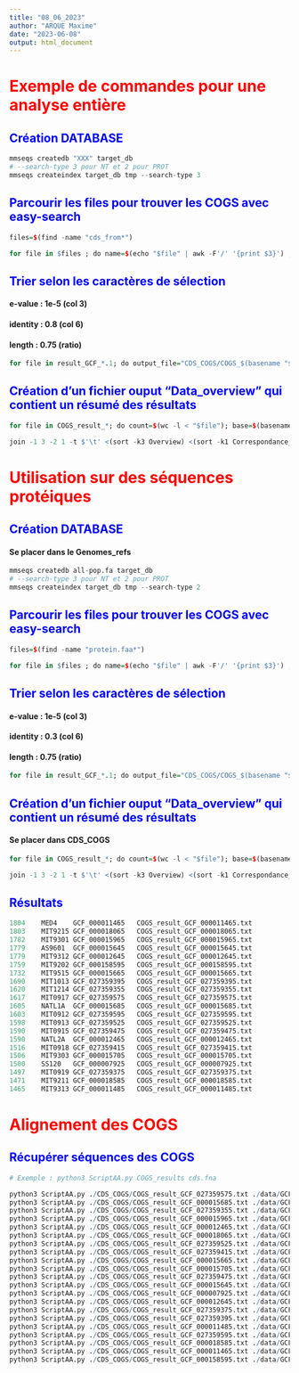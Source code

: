 ```yaml
---
title: "08_06_2023"
author: "ARQUE Maxime"
date: "2023-06-08"
output: html_document
---
```


# <span style="color:red"> Exemple de commandes pour une analyse entière </span>

## <span style="color:blue"> Création DATABASE  </span>

```r
mmseqs createdb "XXX" target_db
# --search-type 3 pour NT et 2 pour PROT
mmseqs createindex target_db tmp --search-type 3
```

## <span style="color:blue"> Parcourir les files pour trouver les COGS avec easy-search  </span>

```r
files=$(find -name "cds_from*")

for file in $files ; do name=$(echo "$file" | awk -F'/' '{print $3}') ; mmseqs easy-search "$file" target_db "result_${name}" tmp --format-output "query,target,evalue,qcov,tcov,pident,qlen,tlen,alnlen" ; done
```

## <span style="color:blue"> Trier selon les caractères de sélection  </span>

#### e-value : 1e-5 (col 3)
#### identity : 0.8 (col 6)
#### length : 0.75 (ratio)

```r
for file in result_GCF_*.1; do output_file="CDS_COGS/COGS_$(basename "$file" | cut -d'.' -f1).txt"; awk '{OFS="\t"} { if ($3<1e-5 && $6>0.8) { ratio = ($7 <= $8) ? $9/$7 : $9/$8; if (ratio > 0.75) { print $1,$2,$3,$6,ratio }}}' "$file" | cut -d "|" -f1 | sort -k1 | uniq -c | awk '{count[$2]++; if (count[$2] > maxCount[$2]) {maxCount[$2] = count[$2]; maxValue[$2] = $3}} END {for (key in maxCount) print key, maxValue[key]}' > "$output_file"; done
```

## <span style="color:blue"> Création d'un fichier ouput "Data_overview" qui contient un résumé des résultats  </span>

```r
for file in COGS_result_*; do count=$(wc -l < "$file"); base=$(basename "$file" .txt); echo -e "$count\t$file\tGCF_$(echo "$base" | awk -F '_' '{print $4}')"; done | sort -k1 -n -r > Overview

join -1 3 -2 1 -t $'\t' <(sort -k3 Overview) <(sort -k1 Correspondance_RefSeq_Strain) | sort -k2 -n -r | awk '{OFS="\t"} {print $2,$4,$1,$3}'> Data_overview
```








# <span style="color:red"> Utilisation sur des séquences protéiques </span>

## <span style="color:blue"> Création DATABASE  </span>

#### Se placer dans le Genomes_refs

```r
mmseqs createdb all-pop.fa target_db
# --search-type 3 pour NT et 2 pour PROT
mmseqs createindex target_db tmp --search-type 2
```

## <span style="color:blue"> Parcourir les files pour trouver les COGS avec easy-search  </span>

```r
files=$(find -name "protein.faa*")

for file in $files ; do name=$(echo "$file" | awk -F'/' '{print $3}') ; mmseqs easy-search "$file" target_db "result_${name}" tmp --format-output "query,target,evalue,qcov,tcov,pident,qlen,tlen,alnlen" ; done
```

## <span style="color:blue"> Trier selon les caractères de sélection  </span>

#### e-value : 1e-5 (col 3)
#### identity : **0.3** (col 6)
#### length : 0.75 (ratio)

```r
for file in result_GCF_*.1; do output_file="CDS_COGS/COGS_$(basename "$file" | cut -d'.' -f1).txt"; awk '{OFS="\t"} { if ($3<1e-5 && $6>0.3) { ratio = ($7 <= $8) ? $9/$7 : $9/$8; if (ratio > 0.75) { print $1,$2,$3,$6,ratio }}}' "$file" | cut -d "|" -f1 | sort -k1 | uniq -c | awk '{count[$2]++; if (count[$2] > maxCount[$2]) {maxCount[$2] = count[$2]; maxValue[$2] = $3}} END {for (key in maxCount) print key, maxValue[key]}' > "$output_file"; done
```

## <span style="color:blue"> Création d'un fichier ouput "Data_overview" qui contient un résumé des résultats  </span>

#### Se placer dans CDS_COGS

```r
for file in COGS_result_*; do count=$(wc -l < "$file"); base=$(basename "$file" .txt); echo -e "$count\t$file\tGCF_$(echo "$base" | awk -F '_' '{print $4}')"; done | sort -k1 -n -r > Overview

join -1 3 -2 1 -t $'\t' <(sort -k3 Overview) <(sort -k1 Correspondance_RefSeq_Strain) | sort -k2 -n -r | awk '{OFS="\t"} {print $2,$4,$1,$3}'> Data_overview
```


## <span style="color:blue"> Résultats  </span>

```r
1804	MED4	GCF_000011465	COGS_result_GCF_000011465.txt
1803	MIT9215	GCF_000018065	COGS_result_GCF_000018065.txt
1782	MIT9301	GCF_000015965	COGS_result_GCF_000015965.txt
1779	AS9601	GCF_000015645	COGS_result_GCF_000015645.txt
1779	MIT9312	GCF_000012645	COGS_result_GCF_000012645.txt
1759	MIT9202	GCF_000158595	COGS_result_GCF_000158595.txt
1732	MIT9515	GCF_000015665	COGS_result_GCF_000015665.txt
1690	MIT1013	GCF_027359395	COGS_result_GCF_027359395.txt
1620	MIT1214	GCF_027359355	COGS_result_GCF_027359355.txt
1617	MIT0917	GCF_027359575	COGS_result_GCF_027359575.txt
1605	NATL1A	GCF_000015685	COGS_result_GCF_000015685.txt
1603	MIT0912	GCF_027359595	COGS_result_GCF_027359595.txt
1598	MIT0913	GCF_027359525	COGS_result_GCF_027359525.txt
1590	MIT0915	GCF_027359475	COGS_result_GCF_027359475.txt
1590	NATL2A	GCF_000012465	COGS_result_GCF_000012465.txt
1516	MIT0918	GCF_027359415	COGS_result_GCF_027359415.txt
1506	MIT9303	GCF_000015705	COGS_result_GCF_000015705.txt
1500	SS120	GCF_000007925	COGS_result_GCF_000007925.txt
1497	MIT0919	GCF_027359375	COGS_result_GCF_027359375.txt
1471	MIT9211	GCF_000018585	COGS_result_GCF_000018585.txt
1465	MIT9313	GCF_000011485	COGS_result_GCF_000011485.txt

```

# <span style="color:red"> Alignement des COGS </span>

## <span style="color:blue"> Récupérer séquences des COGS  </span>

```r

# Exemple : python3 ScriptAA.py COGS_results cds.fna

python3 ScriptAA.py ./CDS_COGS/COGS_result_GCF_027359575.txt ./data/GCF_027359575.1/cds_from_genomic.fna > COGS_NT/GCF_027359575
python3 ScriptAA.py ./CDS_COGS/COGS_result_GCF_000015685.txt ./data/GCF_000015685.1/cds_from_genomic.fna > COGS_NT/GCF_000015685
python3 ScriptAA.py ./CDS_COGS/COGS_result_GCF_027359355.txt ./data/GCF_027359355.1/cds_from_genomic.fna > COGS_NT/GCF_027359355
python3 ScriptAA.py ./CDS_COGS/COGS_result_GCF_000015965.txt ./data/GCF_000015965.1/cds_from_genomic.fna > COGS_NT/GCF_000015965
python3 ScriptAA.py ./CDS_COGS/COGS_result_GCF_000012465.txt ./data/GCF_000012465.1/cds_from_genomic.fna > COGS_NT/GCF_000012465
python3 ScriptAA.py ./CDS_COGS/COGS_result_GCF_000018065.txt ./data/GCF_000018065.1/cds_from_genomic.fna > COGS_NT/GCF_000018065
python3 ScriptAA.py ./CDS_COGS/COGS_result_GCF_027359525.txt ./data/GCF_027359525.1/cds_from_genomic.fna > COGS_NT/GCF_027359525
python3 ScriptAA.py ./CDS_COGS/COGS_result_GCF_027359415.txt ./data/GCF_027359415.1/cds_from_genomic.fna > COGS_NT/GCF_027359415
python3 ScriptAA.py ./CDS_COGS/COGS_result_GCF_000015665.txt ./data/GCF_000015665.1/cds_from_genomic.fna > COGS_NT/GCF_000015665
python3 ScriptAA.py ./CDS_COGS/COGS_result_GCF_000015705.txt ./data/GCF_000015705.1/cds_from_genomic.fna > COGS_NT/GCF_000015705
python3 ScriptAA.py ./CDS_COGS/COGS_result_GCF_027359475.txt ./data/GCF_027359475.1/cds_from_genomic.fna > COGS_NT/GCF_027359475
python3 ScriptAA.py ./CDS_COGS/COGS_result_GCF_000015645.txt ./data/GCF_000015645.1/cds_from_genomic.fna > COGS_NT/GCF_000015645
python3 ScriptAA.py ./CDS_COGS/COGS_result_GCF_000007925.txt ./data/GCF_000007925.1/cds_from_genomic.fna > COGS_NT/GCF_000007925
python3 ScriptAA.py ./CDS_COGS/COGS_result_GCF_000012645.txt ./data/GCF_000012645.1/cds_from_genomic.fna > COGS_NT/GCF_000012645
python3 ScriptAA.py ./CDS_COGS/COGS_result_GCF_027359375.txt ./data/GCF_027359375.1/cds_from_genomic.fna > COGS_NT/GCF_027359375
python3 ScriptAA.py ./CDS_COGS/COGS_result_GCF_027359395.txt ./data/GCF_027359395.1/cds_from_genomic.fna > COGS_NT/GCF_027359395
python3 ScriptAA.py ./CDS_COGS/COGS_result_GCF_000011485.txt ./data/GCF_000011485.1/cds_from_genomic.fna > COGS_NT/GCF_000011485
python3 ScriptAA.py ./CDS_COGS/COGS_result_GCF_027359595.txt ./data/GCF_027359595.1/cds_from_genomic.fna > COGS_NT/GCF_027359595
python3 ScriptAA.py ./CDS_COGS/COGS_result_GCF_000018585.txt ./data/GCF_000018585.1/cds_from_genomic.fna > COGS_NT/GCF_000018585
python3 ScriptAA.py ./CDS_COGS/COGS_result_GCF_000011465.txt ./data/GCF_000011465.1/cds_from_genomic.fna > COGS_NT/GCF_000011465
python3 ScriptAA.py ./CDS_COGS/COGS_result_GCF_000158595.txt ./data/GCF_000158595.1/cds_from_genomic.fna > COGS_NT/GCF_000158595
```




